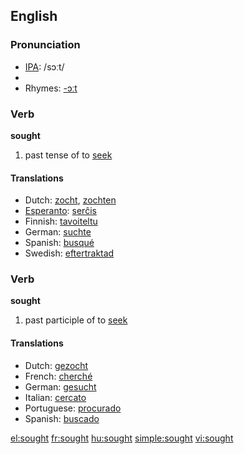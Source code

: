 ==English==

=== Pronunciation ===
*[[w:IPA|IPA]]: /sɔːt/
*{{audio|en-us-sought.ogg|Audio (US)}}
*Rhymes: [[Rhymes:English:-ɔːt|-ɔːt]]

=== Verb ===
'''sought'''

# past tense of to [[seek]]

==== Translations ====
*Dutch: [[zocht]], [[zochten]]
*[[Esperanto]]: [[serĉis]]
*Finnish: [[tavoiteltu]]
*German: [[suchte]]<!-- this is just 1ps -->
*Spanish: [[busqué]]<!-- this is just 1ps -->
*Swedish: [[eftertraktad]]

=== Verb ===
'''sought'''

# past participle of to [[seek]]

==== Translations ====
*Dutch: [[gezocht]]
*French: [[cherché]]
*German: [[gesucht]]
*Italian: [[cercato]]
*Portuguese: [[procurado]]
*Spanish: [[buscado]]

[[el:sought]]
[[fr:sought]]
[[hu:sought]]
[[simple:sought]]
[[vi:sought]]